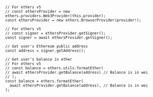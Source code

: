 ```tsx
// For ethers v5
// const ethersProvider = new ethers.providers.Web3Provider(this.provider);
const ethersProvider = new ethers.BrowserProvider(provider!);

// For ethers v5
// const signer = ethersProvider.getSigner();
const signer = await ethersProvider.getSigner();

// Get user's Ethereum public address
const address = signer.getAddress();

// Get user's balance in ether
// For ethers v5
// const balance = ethers.utils.formatEther(
// await ethersProvider.getBalance(address) // Balance is in wei
// );
const balance = ethers.formatEther(
  await ethersProvider.getBalance(address), // Balance is in wei
);
```
